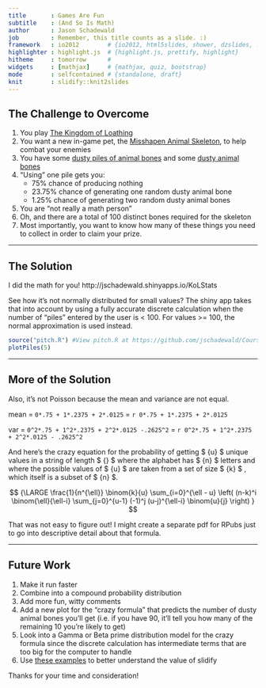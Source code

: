 ```yaml
---
title       : Games Are Fun
subtitle    : (And So Is Math)
author      : Jason Schadewald
job         : Remember, this title counts as a slide. :)
framework   : io2012        # {io2012, html5slides, shower, dzslides, ...}
highlighter : highlight.js  # {highlight.js, prettify, highlight}
hitheme     : tomorrow      # 
widgets     : [mathjax]     # {mathjax, quiz, bootstrap}
mode        : selfcontained # {standalone, draft}
knit        : slidify::knit2slides
---
```



## The Challenge to Overcome

1. You play [The Kingdom of Loathing](www.kingdomofloathing.com)
2. You want a new in-game pet, the [Misshapen Animal Skeleton](http://kol.coldfront.net/thekolwiki/index.php/Misshapen_Animal_Skeleton), to help combat your enemies
3. You have some [dusty piles of animal bones](http://kol.coldfront.net/thekolwiki/index.php/Dusty_pile_of_animal_bones) and some [dusty animal bones](http://kol.coldfront.net/thekolwiki/index.php/Dusty_animal_bones)
4. "Using" one pile gets you:
   * 75% chance of producing nothing
   * 23.75% chance of generating one random dusty animal bone
   * 1.25% chance of generating two random dusty animal bones
5. You are "not really a math person"
6. Oh, and there are a total of 100 distinct bones required for the skeleton
7. Most importantly, you want to know how many of these things you need to collect in order to claim your prize.


--- 

## The Solution

I did the math for you! http://jschadewald.shinyapps.io/KoLStats

See how it's not normally distributed for small values? The shiny app takes that into account by using a fully accurate discrete calculation when the number of "piles" entered by the user is < 100.  For values >= 100, the normal approximation is used instead.

```r
source("pitch.R") #View pitch.R at https://github.com/jschadewald/CourseraPitchProject
plotPiles(5)
```


--- 

## More of the Solution

Also, it's not Poisson because the mean and variance are not equal.

mean = ```0*.75 + 1*.2375 + 2*.0125``` = `r 0*.75 + 1*.2375 + 2*.0125`

var = ```0^2*.75 + 1^2*.2375 + 2^2*.0125 -.2625^2``` = `r 0^2*.75 + 1^2*.2375 + 2^2*.0125 - .2625^2`


And here's the crazy equation for the probability of getting $ {\huge u} $ unique values in a string of length $ {\huge \ell} $ where the alphabet has $ {\huge n} $ letters and where the possible values of $ {\huge u} $ are taken from a set of size $ {\huge k} $ , which itself is a subset of $ {\huge n} $.

$$ {\LARGE \frac{1}{n^{\ell}} \binom{k}{u} \sum_{i=0}^{\ell - u} \left( (n-k)^i \binom{\ell}{\ell-i} \sum_{j=0}^{u-1} (-1)^j (u-j)^{\ell-i} \binom{u}{j} \right) } $$

That was not easy to figure out! I might create a separate pdf for RPubs just to go into descriptive detail about that formula.

--- 

## Future Work

1. Make it run faster
2. Combine into a compound probability distribution
3. Add more fun, witty comments
4. Add a new plot for the "crazy formula" that predicts the number of dusty animal bones you'll get (i.e. if you have 90, it'll tell you how many of the remaining 10 you're likely to get)
5. Look into a Gamma or Beta prime distribution model for the crazy formula since the discrete calculation has intermediate terms that are too big for the computer to handle
6. Use [these examples](http://www.r-bloggers.com/slidify-did-that-and-that-and/) to better understand the value of slidify

Thanks for your time and consideration!